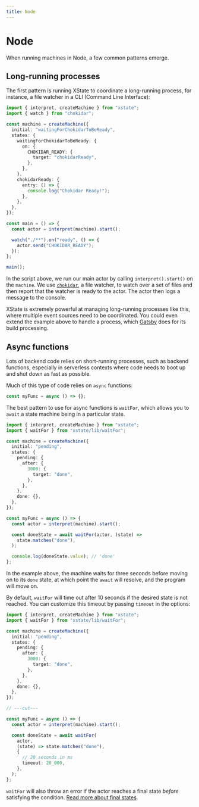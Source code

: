 ```yaml
---
title: Node
---
```


# Node

When running machines in Node, a few common patterns emerge.

## Long-running processes

The first pattern is running XState to coordinate a long-running process, for instance, a file watcher in a CLI (Command Line Interface):

```ts twoslash
import { interpret, createMachine } from "xstate";
import { watch } from "chokidar";

const machine = createMachine({
  initial: "waitingForChokidarToBeReady",
  states: {
    waitingForChokidarToBeReady: {
      on: {
        CHOKIDAR_READY: {
          target: "chokidarReady",
        },
      },
    },
    chokidarReady: {
      entry: () => {
        console.log("Chokidar Ready!");
      },
    },
  },
});

const main = () => {
  const actor = interpret(machine).start();

  watch("./**").on("ready", () => {
    actor.send("CHOKIDAR_READY");
  });
};

main();
```

In the script above, we run our main actor by calling `interpret().start()` on the `machine`. We use [`chokidar`](https://www.npmjs.com/package/chokidar), a file watcher, to watch over a set of files and then report that the watcher is ready to the actor. The actor then logs a message to the console.

XState is extremely powerful at managing long-running processes like this, where multiple event sources need to be coordinated. You could even extend the example above to handle a process, which [Gatsby](https://gatsbyjs.com) does for its build processing.

## Async functions

Lots of backend code relies on short-running processes, such as backend functions, especially in serverless contexts where code needs to boot up and shut down as fast as possible.

Much of this type of code relies on `async` functions:

```ts twoslash
const myFunc = async () => {};
```

The best pattern to use for async functions is `waitFor`, which allows you to `await` a state machine being in a particular state.

```ts twoslash
import { interpret, createMachine } from "xstate";
import { waitFor } from "xstate/lib/waitFor";

const machine = createMachine({
  initial: "pending",
  states: {
    pending: {
      after: {
        3000: {
          target: "done",
        },
      },
    },
    done: {},
  },
});

const myFunc = async () => {
  const actor = interpret(machine).start();

  const doneState = await waitFor(actor, (state) =>
    state.matches("done"),
  );

  console.log(doneState.value); // 'done'
};
```

In the example above, the machine waits for three seconds before moving on to its `done` state, at which point the `await` will resolve, and the program will move on.

By default, `waitFor` will time out after 10 seconds if the desired state is not reached. You can customize this timeout by passing `timeout` in the options:

```ts twoslash {8-11}
import { interpret, createMachine } from "xstate";
import { waitFor } from "xstate/lib/waitFor";

const machine = createMachine({
  initial: "pending",
  states: {
    pending: {
      after: {
        3000: {
          target: "done",
        },
      },
    },
    done: {},
  },
});

// ---cut---

const myFunc = async () => {
  const actor = interpret(machine).start();

  const doneState = await waitFor(
    actor,
    (state) => state.matches("done"),
    {
      // 20 seconds in ms
      timeout: 20_000,
    },
  );
};
```

`waitFor` will also throw an error if the actor reaches a final state _before_ satisfying the condition. [Read more about final states](/xstate/states/final-states.mdx).

